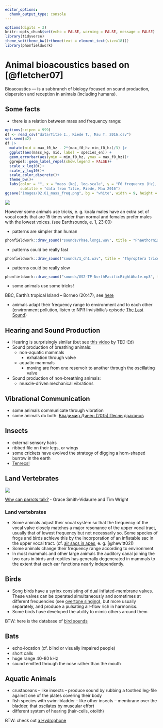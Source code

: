 ```yaml
---
editor_options: 
  chunk_output_type: console
---
```


```r
options(digits = 3)
knitr::opts_chunk$set(echo = FALSE, warning = FALSE, message = FALSE)
library(tidyverse)
theme_set(theme_bw()+theme(text = element_text(size=18)))
library(phonfieldwork)
```

# Animal bioacoustics based on [@fletcher07]

Bioacoustics --- is a subbranch of biology focused on sound production, dispersion and reception in animals (including humans).

## Some facts

- there is a relation between mass and frequency range: 

```r
options(scipen = 999)
df <- read_csv("data/Titze I., Riede T., Mau T. 2016.csv")
set.seed(42)
df |> 
  mutate(mid = max_f0_hz - 2*(max_f0_hz-min_f0_hz)/3) |> 
  ggplot(aes(mass_kg, mid, label = species_en)) +
  geom_errorbar(aes(ymin = min_f0_hz, ymax = max_f0_hz))+
  ggrepel::geom_label_repel(show.legend = FALSE)+
  scale_x_log10()+
  scale_y_log10()+
  scale_color_discrete()+
  theme_bw()+
  labs(color = "", x = "mass (kg), log-scale", y = "F0 frequency (Hz), log-scale",
       subtitle = "data from Titze, Riede, Mau 2016")
ggsave("images/02.01_mass_freq.png", bg = "white", width = 9, height = 7)
```

![](images/02.01_mass_freq.png)

However some animals use tricks, e. g. koala males have an extra set of vocal cords that are 15 times wider than normal and females prefer males with the lowest voices. (see Earthsounds, e. 1, 23:00)

- patterns are simpler than human

```r
phonfieldwork::draw_sound("sounds/Phae.long1.wav", title = "Phaethornis longirostris (Long-billed Hermit)", frequency_range = c(2,9), window_length = 20, preemphasisf = 0, from = 0.2, to = 0.7)
```

- patterns could be really fast

```r
phonfieldwork::draw_sound("sounds/1_ch1.wav", title = "Thyroptera tricolor (Spix's disc-winged bats)", frequency_range = c(5,40), window_length = 10, preemphasisf = 0, from = 15.0, to = 15.25)
```

- patterns could be really slow

```r
phonfieldwork::draw_sound("sounds/GS2-TP-NorthPacificRightWhale.mp3", title = "Eubalaena japonica (North Pacific right whale)", frequency_range = c(0,1000), window_length = 40, preemphasisf = 0, from = 21.0, to = 29, dynamic_range = 35, freq_scale = "Hz")
```

- some animals use some tricks!

BBC, Earth's tropical Island -- Borneo (20:47), see [here](https://www.youtube.com/watch?v=WWohDFKmB7U)

- animals adapt their frequency range to environment and to each other (environment pollution, listen to NPR Invisibilia's episode [The Last Sound](https://www.npr.org/2020/03/25/821648089/the-last-sound))

## Hearing and Sound Production

- Hearing is surprisingly similar (but see [this video](https://youtu.be/VElc-9Xa1f0?feature=shared) by TED-Ed)
- Sound production of breathing animals:
    - non-aquatic mammals
        - exhalation through valve
    - aquatic mammals
        - moving are from one reservoir to another through the oscillating valve
- Sound production of non-breathing animals:
    - muscle-driven mechanical vibrations

## Vibrational Communication

- some animals communicate through vibration
- some animals do both: [Владимир Динец (2015) Песни драконов](https://www.corpus.ru/products/vladimir-dinets-pesni-drakonov.htm)

## Insects

- external sensory hairs
- ribbed file on their legs, or wings 
- some crickets have evolved the strategy of digging a horn-shaped burrow in the earth 
- [Tenrecs!](https://www.youtube.com/watch?v=W9kJKu4cpXM)

## Land Vertebrates

![](images/02.02_mamal_bird.png)

[Why can parrots talk?](https://www.youtube.com/watch?v=1EYUhpimyxc) - Grace Smith-Vidaurre and Tim Wright



### Land vertebrates

- Some animals adjust their vocal system so that the frequency of the vocal valve closely matches a major resonance of the upper vocal tract, usually that of lowest frequency but not necessarily so. Some species of frogs and birds achieve this by the incorporation of an inflatable sac in the upper vocal tract. (cf. [air sacs in apes](https://www.sciencedirect.com/topics/agricultural-and-biological-sciences/air-sacs), e. g. [@hewitt02])
- Some animals change their frequency range according to environment
- In most mammals and other large animals the auditory canal joining the two ears in birds and reptiles has generally degenerated in mammals to the extent that each ear functions nearly independently.

## Birds

- Song birds have a syrinx consisting of dual inflated-membrane valves. These valves can be operated simultaneously and sometimes at different frequencies (see [overtone singing](https://www.youtube.com/watch?v=UHTF1-IhuC0)), but more usually separately, and produce a pulsating air-flow rich in harmonics.
- Some birds have developed the ability to mimic others around them

BTW: here is the database of [bird sounds](https://xeno-canto.org/)

## Bats

- echo-location (cf. blind or visually impaired people)
- short calls
- huge range 40-80 kHz
- sound emitted through the nose rather than the mouth

## Aquatic Animals

- crustaceans -- like insects -- produce sound by rubbing a toothed leg-file against one of the plates covering their body
- fish species with swim-bladder -- like other insects -- membrane over the bladder, that oscilates by muscular effort
- different system of hearing (hair-cells, otolith)

BTW: check out [a Hydrophone](https://en.wikipedia.org/wiki/Hydrophone)
